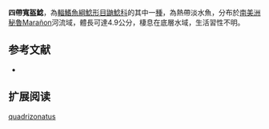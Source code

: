 {{Speciesbox
| name = 四帶寬盔鯰
| image = 
| image_width = 250px
| status = NE
| status_system = IUCN3.1
| genus = Chasmocranus
| species = quadrizonatus
| authority = [[Pearson|Pearson]], 1937
| synonyms = *''Heptapterus quadrizonatus '', Pearson, 1937 
}}

'''四帶寬盔鯰'''，為[[輻鰭魚綱|輻鰭魚綱]][[鯰形目|鯰形目]][[鼬鯰科|鼬鯰科]]的其中一[[種|種]]，為熱帶淡水魚，分布於[[南美洲|南美洲]][[秘魯|秘魯]]Marañon河流域，體長可達4.9公分，棲息在底層水域，生活習性不明。

==参考文献==
*{{FishBase_species|genus=Chasmocranus|species=quadrizonatus|year=2015|month=6}}

== 扩展阅读 ==
{{refbegin}}
{{wikispecies-inline|Chasmocranus quadrizonatus|四帶寬盔鯰}}
{{refend}}
{{Taxonbar|from=Q5818843}}

[[Category:寬盔鯰屬|quadrizonatus]]